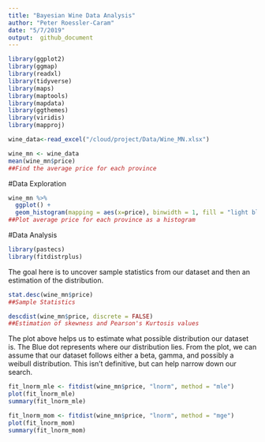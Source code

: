 ```yaml
---
title: "Bayesian Wine Data Analysis"
author: "Peter Roessler-Caram"
date: "5/7/2019"
output:  github_document
---
```


```r
library(ggplot2)
library(ggmap)
library(readxl)
library(tidyverse)
library(maps)
library(maptools)
library(mapdata)
library(ggthemes)
library(viridis)
library(mapproj)
```

```r
wine_data<-read_excel("/cloud/project/Data/Wine_MN.xlsx")
```

```r
wine_mn <- wine_data 
mean(wine_mn$price)
##Find the average price for each province
```
#Data Exploration
```r
wine_mn %>% 
  ggplot() +
  geom_histogram(mapping = aes(x=price), binwidth = 1, fill = "light blue", color = "black")
##Plot average price for each province as a histogram
```

#Data Analysis
```r
library(pastecs)
library(fitdistrplus)
```
The goal here is to uncover sample statistics from our dataset and then an estimation of the distribution.

```r
stat.desc(wine_mn$price)
##Sample Statistics
```

```r
descdist(wine_mn$price, discrete = FALSE)
##Estimation of skewness and Pearson's Kurtosis values
```
The plot above helps us to estimate what possible distribution our dataset is. The Blue dot represents where our distribution lies. From the plot, we can assume that our dataset follows either a beta, gamma, and possibly a weibull distribution. 
This isn't definitive, but can help narrow down our search.


```r
fit_lnorm_mle <- fitdist(wine_mn$price, "lnorm", method = "mle")
plot(fit_lnorm_mle)
summary(fit_lnorm_mle)
```

```r
fit_lnorm_mom <- fitdist(wine_mn$price, "lnorm", method = "mge")
plot(fit_lnorm_mom)
summary(fit_lnorm_mom)
```
